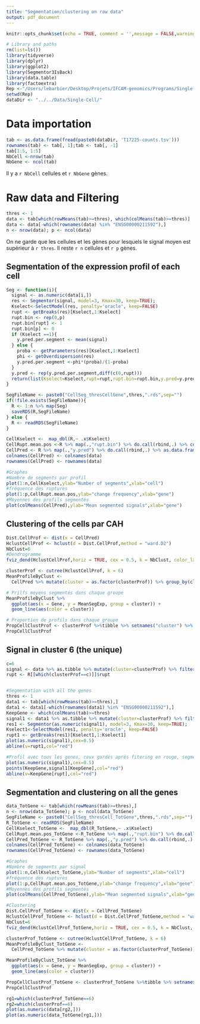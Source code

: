 ```yaml
---
title: "Segmentation/clustering on raw data"
output: pdf_document
---
```


```r
knitr::opts_chunk$set(echo = TRUE, comment = '',message = FALSE,warning = FALSE)
```



```r
# Library and paths
rm(list=ls())
library(tidyverse)
library(dplyr)
library(ggplot2)
library(Segmentor3IsBack)
library(data.table)
library(factoextra)
Rep <-"/Users/lebarbier/Desktop/Projets/IFCAM-genomics/Programs/Single-Cell" 
setwd(Rep)
dataDir <- "../../Data/Single-Cell/"
```


# Data importation 
```r
tab <- as.data.frame(fread(paste0(dataDir, 'T17225-counts.tsv')))
rownames(tab) <- tab[, 1];tab <- tab[, -1]
tab[1:5, 1:5]
NbCell <-nrow(tab) 
NbGene <- ncol(tab)
```

Il y a `r NbCell` cellules et `r NbGene` gènes.


# Raw data and Filtering
```r
thres <- 1
data <- tab[which(rowMeans(tab)>=thres), which(colMeans(tab)>=thres)] 
data <- data[-which(rownames(data) %in% "ENSG00000211592"),]  
n <- nrow(data); p <- ncol(data)
```

On ne garde que les cellules et les gènes pour lesquels le signal moyen est supérieur à `r thres`. Il reste `r n` cellules et `r p` gènes.

## Segmentation of the expression profil of each cell
```r
Seg <- function(i){
  signal <- as.numeric(data[i,]) 
  res <- Segmentor(signal, model=3, Kmax=30, keep=TRUE);
  Kselect<-SelectModel(res, penalty='oracle', keep=FALSE)
  rupt <- getBreaks(res)[Kselect,1:Kselect]
  rupt.bin <- rep(0,p) 
  rupt.bin[rupt] <- 1
  rupt.bin[p] <- 0
  if (Kselect ==1){
    y.pred.per.segment <- mean(signal)
  } else {
    proba <- getParameters(res)[Kselect,1:Kselect]
    phi <- getOverdispersion(res)
    y.pred.per.segment <-phi*(proba)/(1-proba)
  }
  y.pred <- rep(y.pred.per.segment,diff(c(0,rupt))) 
  return(list(Kselect=Kselect,rupt=rupt,rupt.bin=rupt.bin,y.pred=y.pred))
}

SegFileName <- paste0("CellSeg_thresCellGene",thres,".rds",sep="")
if(!file.exists(SegFileName)){
  R <- 1:n %>% map(Seg)
  saveRDS(R,SegFileName)
} else {
  R <- readRDS(SegFileName)
}

CellKselect <-  map_dbl(R,~ .x$Kselect)
CellRupt.mean.pos <-R %>% map(.,"rupt.bin") %>% do.call(rbind,.) %>% colMeans(.)
CellPred <- R %>% map(.,"y.pred") %>% do.call(rbind,.) %>% as.data.frame() 
colnames(CellPred) <- colnames(data)
rownames(CellPred) <- rownames(data)

#Graphes
#Nombre de segments par profil
plot(1:n,CellKselect,ylab="Number of segments",xlab="cell")
#fréquence des ruptures
plot(1:p,CellRupt.mean.pos,ylab="change frequency",xlab="gene")
#Moyennes des profils segmentés
plot(colMeans(CellPred),ylab="Mean segmented signals",xlab="gene")  
```


## Clustering of the cells par CAH
```r

Dist.CellProf <- dist(x = CellPred)
HclustCellProf <- hclust(d = Dist.CellProf,method = "ward.D2")
NbClust=6
#Dendrogramme
fviz_dend(HclustCellProf,horiz = TRUE, cex = 0.5, k = NbClust, color_labels_by_k = TRUE)

clusterProf <- cutree(HclustCellProf, k = 6)
MeanProfileByClust <-
  CellPred %>% mutate(cluster = as.factor(clusterProf)) %>% group_by(cluster) %>%  summarise_all(funs(mean))  %>% gather(value = MeanSegExp, key = Gene, -cluster) 

# Prilfs moyens segmentés dans chaque groupe
MeanProfileByClust %>%
  ggplot(aes(x = Gene, y = MeanSegExp, group = cluster)) +
  geom_line(aes(color = cluster))

# Proportion de profils dans chaque groupe
PropCellClustProf <- clusterProf %>%tibble %>% setnames("cluster") %>%  group_by(cluster) %>% summarise(NbCell=n()) 
PropCellClustProf

```

## Signal in cluster 6 (the unique)
```r
c=6
signal <- data %>% as.tibble %>% mutate(cluster=clusterProf) %>% filter(cluster==c) 
rupt <- R[[which(clusterProf==c)]]$rupt


#Segmentation with all the genes 
thres <- 1
data1 <- tab[which(rowMeans(tab)>=thres),] 
data1 <- data1[-which(rownames(data1) %in% "ENSG00000211592"),] 
KeepGene <- which(colMeans(tab)>=thres)
signal1 <- data1 %>% as.tibble %>% mutate(cluster=clusterProf) %>% filter(cluster==c)
res1 <- Segmentor(as.numeric(signal1), model=3, Kmax=30, keep=TRUE);
Kselect1<-SelectModel(res1, penalty='oracle', keep=FALSE)
rupt1 <- getBreaks(res1)[Kselect1,1:Kselect1]
plot(as.numeric(signal1),cex=0.5)
abline(v=rupt1,col="red")

#Profil avec tous les genes, ceux gardés après fitering en rouge, segmentation obtenu sur ce profil filtré
plot(as.numeric(signal1),cex=0.5)
points(KeepGene,signal1[KeepGene],col="red")
abline(v=KeepGene[rupt],col="red")
```

## Segmentation and clustering on all the genes

```r
data_TotGene <- tab[which(rowMeans(tab)>=thres),]  
n <- nrow(data_TotGene); p <- ncol(data_TotGene)
SegFileName <- paste0("CellSeg_thresCell_TotGene",thres,".rds",sep="")
R_TotGene <- readRDS(SegFileName)
CellKselect_TotGene <-  map_dbl(R_TotGene,~ .x$Kselect)
CellRupt.mean.pos_TotGene <-R_TotGene %>% map(.,"rupt.bin") %>% do.call(rbind,.) %>% colMeans(.)
CellPred_TotGene <- R_TotGene %>% map(.,"y.pred") %>% do.call(rbind,.) %>% as.data.frame() 
colnames(CellPred_TotGene) <- colnames(data_TotGene)
rownames(CellPred_TotGene) <- rownames(data_TotGene)

#Graphes
#Nombre de segments par signal
plot(1:n,CellKselect_TotGene,ylab="Number of segments",xlab="cell")
#fréquence des ruptures
plot(1:p,CellRupt.mean.pos_TotGene,ylab="change frequency",xlab="gene")
#Moyennes des profils segmentés
plot(colMeans(CellPred_TotGene),ylab="Mean segmented signals",xlab="gene") 

#Clustering
Dist.CellProf_TotGene <- dist(x = CellPred_TotGene)
HclustCellProf_TotGene <- hclust(d = Dist.CellProf_TotGene,method = "ward.D2")
NbClust=6
fviz_dend(HclustCellProf_TotGene,horiz = TRUE, cex = 0.5, k = NbClust, color_labels_by_k = TRUE)

clusterProf_TotGene <- cutree(HclustCellProf_TotGene, k = 6)
MeanProfileByClust_TotGene <-
  CellPred_TotGene %>% mutate(cluster = as.factor(clusterProf_TotGene)) %>% group_by(cluster) %>%  summarise_all(funs(mean))  %>% gather(value = MeanSegExp, key = Gene, -cluster) 

MeanProfileByClust_TotGene %>%
  ggplot(aes(x = Gene, y = MeanSegExp, group = cluster)) +
  geom_line(aes(color = cluster))

PropCellClustProf_TotGene <- clusterProf_TotGene %>%tibble %>% setnames("cluster") %>%  group_by(cluster) %>% summarise(NbCell=n()) 
PropCellClustProf

rg1=which(clusterProf_TotGene==6)
rg2=which(clusterProf==6)
plot(as.numeric(data[rg2,]))
plot(as.numeric(data_TotGene[rg1,]))

```



 